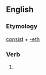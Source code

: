 ==English==

===Etymology===
[[consist]] + [[-eth]]

===Verb===
{{infl|en|verb form}}

# {{archaic third-person singular of|consist}}
